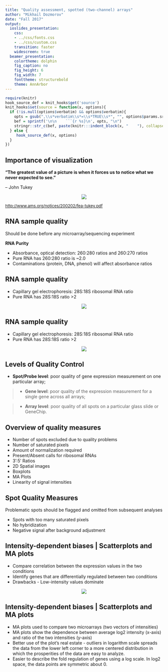 ```yaml
---
title: "Quality assessment, spotted (two-channel) arrays"
author: "Mikhail Dozmorov"
date: "Fall 2017"
output:
  ioslides_presentation:
    css:
    - ../css/fonts.css
    - ../css/custom.css
    transition: faster
    widescreen: true
  beamer_presentation:
    colortheme: dolphin
    fig_caption: no
    fig_height: 6
    fig_width: 7
    fonttheme: structurebold
    theme: AnnArbor
---
```


```r
require(knitr)
hook_source_def = knit_hooks$get('source')
knit_hooks$set(source = function(x, options){
  if (!is.null(options$verbatim) && options$verbatim){
    opts = gsub(",\\s*verbatim\\s*=\\s*TRUE\\s*", "", options$params.src)
    bef = sprintf('\n\n    ```{r %s}\n', opts, "\n")
    stringr::str_c(bef, paste(knitr:::indent_block(x, "    "), collapse = '\n'), "\n    ```\n")
  } else {
     hook_source_def(x, options)
  }
})
```

## Importance of visualization {.larger}

**“The greatest value of a picture is when it forces us to notice what we never expected to see.”**

-- John Tukey

<center>
![](img/tukey.png)
</center>

<div style="font-size: small;">
<http://www.ams.org/notices/200202/fea-tukey.pdf>
</div>

## RNA sample quality {.larger}

Should be done before any microarray/sequencing experiment

**RNA Purity**

- Absorbance, optical detection: 260:280 ratios and 260:270 ratios
- Pure RNA has 260:280 ratio is ~2.0
- Contaminations (protein, DNA, phenol) will affect absorbance ratios

## RNA sample quality {.larger}

- Capillary gel electrophoresis: 28S:18S ribosomal RNA ratio 
- Pure RNA has 28S:18S ratio >2

<center>
![](img/28_18.png)
</center>

## RNA sample quality {.larger}

- Capillary gel electrophoresis: 28S:18S ribosomal RNA ratio 
- Pure RNA has 28S:18S ratio >2

<center>
![](img/agilent.png)
</center>

## Levels of Quality Control {.larger}

- **Spot/Probe level**: poor quality of gene expression measurement on one particular array;

>- **Gene level**: poor quality of the expression measurement for a single gene across all arrays;

>- **Array level**: poor quality of all spots on a particular glass slide or GeneChip.

## Overview of quality measures {.larger}

- Number of spots excluded due to quality problems
- Number of saturated pixels
- Amount of normalization required
- Present/Absent calls for ribosomal RNAs 
- 3′:5′  Ratios
- 2D Spatial images
- Boxplots
- MA Plots 
- Linearity of signal intensities

## Spot Quality Measures {.larger}

Problematic spots should be flagged and omitted from subsequent analyses

- Spots with too many saturated pixels
- No hybridization
- Negative signal after background adjustment

## Intensity-dependent biases | Scatterplots and MA plots 

- Compare correlation between the expression values in the two conditions
- Identify genes that are differentially regulated between two conditions
- Drawbacks - Low-intensity values dominate

<center>
![](img/scatter.png)
</center>

## Intensity-dependent biases | Scatterplots and MA plots {.larger}

- MA plots used to compare two microarrays (two vectors of intensities)
- MA plots show the dependence between average log2 intensity (x-axis) and ratio of the two intensities (y-axis)
- Better use of the plot's real estate - outliers in logarithm scale
spreads the data from the lower left corner to a more centered distribution in which the prosperities of the data are easy to analyze.
- Easier to describe the fold regulation of genes using a log scale. In log2 space, the data points are symmetric about 0.
